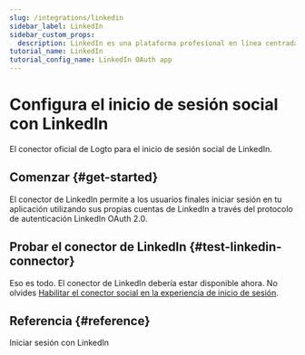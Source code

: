 ```yaml
---
slug: /integrations/linkedin
sidebar_label: LinkedIn
sidebar_custom_props:
  description: LinkedIn es una plataforma profesional en línea centrada en negocios y empleo.
tutorial_name: LinkedIn
tutorial_config_name: LinkedIn OAuth app
---
```




# Configura el inicio de sesión social con LinkedIn

El conector oficial de Logto para el inicio de sesión social de LinkedIn.

<GuideTip />

## Comenzar \{#get-started}

El conector de LinkedIn permite a los usuarios finales iniciar sesión en tu aplicación utilizando sus propias cuentas de LinkedIn a través del protocolo de autenticación LinkedIn OAuth 2.0.

<Integration />

## Probar el conector de LinkedIn \{#test-linkedin-connector}

Eso es todo. El conector de LinkedIn debería estar disponible ahora. No olvides [Habilitar el conector social en la experiencia de inicio de sesión](/connectors/social-connectors/#enable-social-sign-in).

## Referencia \{#reference}

<Url href="https://learn.microsoft.com/en-us/linkedin/consumer/integrations/self-serve/sign-in-with-linkedin">
  Iniciar sesión con LinkedIn
</Url>